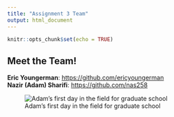 ```yaml
---
title: "Assignment 3 Team"
output: html_document
---
```


```r
knitr::opts_chunk$set(echo = TRUE)
```

## Meet the Team!  
**Eric Youngerman**: <https://github.com/ericyoungerman>  
**Nazir (Adam) Sharifi**: <https://github.com/nas258>

![Adam's first day in the field for graduate school](https://blogs.cornell.edu/scslab/files/2024/01/image1-1-edited.jpeg)

